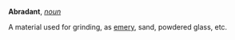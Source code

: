 '''Abradant''', ''[[noun (part of speech)|noun]]''

A material used for grinding, as [[emery]], sand, powdered glass, etc.